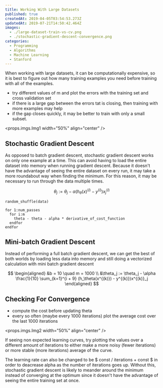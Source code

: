 ```yaml
---
title: Working With Large Datasets
published: true
createdAt: 2019-04-05T03:54:53.273Z
updatedAt: 2019-07-21T14:50:42.464Z
images:
  - ./large-dataset-train-vs-cv.png
  - ./stochastic-gradient-descent-convergence.png
categories:
  - Programming
  - Algorithms
  - Machine Learning
  - Stanford
---
```


When working with large datasets, it can be computationally expensive, so it is best to figure out how many training
examples you need before training with all of the examples.

- try different values of m and plot the errors with the training set and cross validation set
- if there is a large gap between the errors tat is closing, then training with more examples may help
- if the gap closes quickly, it may be better to train with only a small subset.

<props.imgs.Img1 width="50%" align="center" />

## Stochastic Gradient Descent

As opposed to batch gradient descent, stochastic gradient descent works on only one example at a time. This can avoid
having to load the entire dataset into memory when running gradient descent. Because it doesn't have the advantage of
seeing the entire dataset on every run, it may take a more roundabout way when finding the minimum. For this reason, it
may be necessary to run through the data multiple times.

$$
\theta_j := \theta_j - \alpha (h_\theta(x)^{(i)} - y^{(i)})x_j^{(i)}
$$

```text
random_shuffle(data)

for 1:num_passes
  for i:m
    theta - theta - alpha * derivative_of_cost_function
  endfor
endfor
```

## Mini-batch Gradient Descent

Instead of performing a full batch gradient descent, we can get the best of both worlds by loading less data into memory
and still doing a vectorized calculation with mini batch gradient descent

$$
\begin{aligned}
  &b = 10 \quad m = 1000 \\
  &\theta_j := \theta_j - \alpha \frac{1}{10} \sum_{k=1}^{i + 9} (h_\theta(x^{(k)}) - y^{(k)})x^{(k)}_j
\end{aligned}
$$

## Checking For Convergence

- compute the cost before updating theta
- every so often (maybe every 1000 iterations) plot the average cost over the last 1000 iterations

<props.imgs.Img2 width="50%" align="center" />

If seeing non expected learning curves, try plotting the values over a different amount of iterations to either make a
more noisy (fewer iterations) or more stable (more iterations) average of the curve.

The learning rate can also be changed to be $ const / iterations + const $ in order to deacrease alpha
as the number of iterations goes up. Without this, stochastic gradient descent is likely to meander around the minimum
instead of converging at the optimum since it doesn't have the advantage of seeing the entire training set at once.
